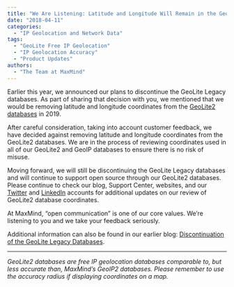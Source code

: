 ```yaml
---
title: "We Are Listening: Latitude and Longitude Will Remain in the GeoLite2 Databases"
date: "2018-04-11"
categories:
  - "IP Geolocation and Network Data"
tags:
  - "GeoLite Free IP Geolocation"
  - "IP Geolocation Accuracy"
  - "Product Updates"
authors:
  - "The Team at MaxMind"
---
```


Earlier this year, we announced our plans to discontinue the GeoLite Legacy
databases. As part of sharing that decision with you, we mentioned that we would
be removing latitude and longitude coordinates from the [GeoLite2
databases](https://dev.maxmind.com/geoip/geoip2/geolite2/) in 2019.

After careful consideration, taking into account customer feedback, we have
decided against removing latitude and longitude coordinates from the GeoLite2
databases. We are in the process of reviewing coordinates used in all of our
GeoLite2 and GeoIP databases to ensure there is no risk of misuse.

Moving forward, we will still be discontinuing the GeoLite Legacy databases and
will continue to support open source through our GeoLite2 databases. Please
continue to check our blog, Support Center, websites, and our
[Twitter](https://twitter.com/maxmind?ref_src=twsrc%5Egoogle%7Ctwcamp%5Eserp%7Ctwgr%5Eauthor)
and [LinkedIn](https://www.linkedin.com/company/maxmind) accounts for additional
updates on our review of GeoLite2 database coordinates.

At MaxMind, “open communication” is one of our core values. We’re listening to
you and we take your feedback seriously.

Additional information can also be found in our earlier blog: [Discontinuation
of the GeoLite Legacy
Databases](https://blog.maxmind.com/2018/01/02/discontinuation-of-the-geolite-legacy-databases/).

* * *

_GeoLite2 databases are free IP geolocation databases comparable to, but less
accurate than, MaxMind’s GeoIP2 databases. Please remember to use the accuracy
radius if displaying coordinates on a map._
